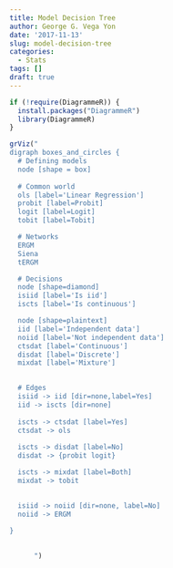 ```yaml
---
title: Model Decision Tree
author: George G. Vega Yon
date: '2017-11-13'
slug: model-decision-tree
categories:
  - Stats
tags: []
draft: true
---
```


```r
if (!require(DiagrammeR)) {
  install.packages("DiagrammeR")
  library(DiagrammeR)
}

grViz("
digraph boxes_and_circles {
  # Defining models
  node [shape = box]
  
  # Common world
  ols [label='Linear Regression']
  probit [label=Probit]
  logit [label=Logit]
  tobit [label=Tobit]

  # Networks
  ERGM
  Siena
  tERGM

  # Decisions
  node [shape=diamond]
  isiid [label='Is iid']
  iscts [label='Is continuous']

  node [shape=plaintext]
  iid [label='Independent data']
  noiid [label='Not independent data']
  ctsdat [label='Continuous']
  disdat [label='Discrete']
  mixdat [label='Mixture']
  

  # Edges
  isiid -> iid [dir=none,label=Yes]
  iid -> iscts [dir=none]
  
  iscts -> ctsdat [label=Yes] 
  ctsdat -> ols
  
  iscts -> disdat [label=No]
  disdat -> {probit logit}

  iscts -> mixdat [label=Both]
  mixdat -> tobit
  

  isiid -> noiid [dir=none, label=No]
  noiid -> ERGM
  
}

  
      ")
```

